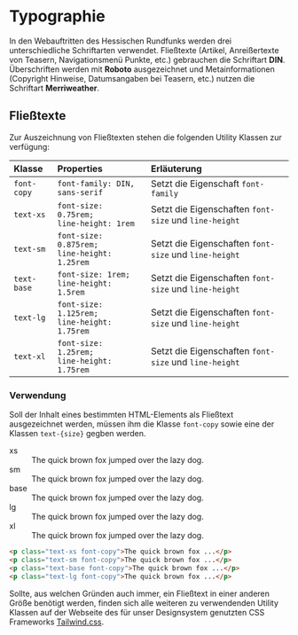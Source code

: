 
<Meta title="Dokumentation/Grundlegendes/Typographie" />

# Typographie

In den Webauftritten des Hessischen Rundfunks werden drei unterschiedliche Schriftarten verwendet. Fließtexte (Artikel, Anreißertexte von Teasern, Navigationsmenü Punkte, etc.) gebrauchen
die Schriftart **DIN**. Überschriften werden mit **Roboto** ausgezeichnet und Metainformationen (Copyright Hinweise, Datumsangaben bei Teasern, etc.) nutzen die Schriftart
**Merriweather**.

## Fließtexte

Zur Auszeichnung von Fließtexten stehen die folgenden Utility Klassen zur verfügung:

| Klasse      | Properties                                           | Erläuterung                                           |
| :---------- | :--------------------------------------------------- | :---------------------------------------------------- |
| `font-copy` | `font-family: DIN, sans-serif`                       | Setzt die Eigenschaft `font-family`                   |
| `text-xs`   | `font-size: 0.75rem;` <br /> `line-height: 1rem`     | Setzt die Eigenschaften `font-size` und `line-height` |
| `text-sm`   | `font-size: 0.875rem;` <br /> `line-height: 1.25rem` | Setzt die Eigenschaften `font-size` und `line-height` |
| `text-base` | `font-size: 1rem;` <br /> `line-height: 1.5rem`      | Setzt die Eigenschaften `font-size` und `line-height` |
| `text-lg`   | `font-size: 1.125rem;` <br /> `line-height: 1.75rem` | Setzt die Eigenschaften `font-size` und `line-height` |
| `text-xl`   | `font-size: 1.25rem;` <br /> `line-height: 1.75rem`  | Setzt die Eigenschaften `font-size` und `line-height` |

### Verwendung

Soll der Inhalt eines bestimmten HTML-Elements als Fließtext ausgezeichnet werden, müssen ihm die Klasse `font-copy` sowie
eine der Klassen `text-{size}` gegben werden.

<div className="rounded-t-xl overflow-hidden bg-gradient-to-r from-purple-50 to-purple-100 p-10">
  <dl className="text-violet-600">
    <div className="flex items-start">
      <dt className="!m-0 w-16 flex-shrink-0 text-sm text-violet-600 text-opacity-50 font-mono leading-3">
        xs
      </dt>
      <dd className="truncate text-xs font-copy">
        The quick brown fox jumped over the lazy dog.
      </dd>
    </div>
    <div className="mt-6 flex items-start">
      <dt className="!m-0 w-16 flex-shrink-0 text-sm text-violet-600 text-opacity-50 font-mono leading-4">
        sm
      </dt>
      <dd className="truncate text-sm font-normal font-copy">
        The quick brown fox jumped over the lazy dog.
      </dd>
    </div>
    <div className="mt-6 flex items-start">
      <dt className="!m-0 w-16 flex-shrink-0 text-sm text-violet-600 text-opacity-50 font-mono leading-5">
        base
      </dt>
      <dd className="truncate text-base font-normal font-copy">
        The quick brown fox jumped over the lazy dog.
      </dd>
    </div>
    <div className=" mt-6 flex items-start">
      <dt className="!m-0 w-16 flex-shrink-0 text-sm text-violet-600 text-opacity-50 font-mono leading-6">
        lg
      </dt>
      <dd className="truncate text-lg font-normal font-copy">
        The quick brown fox jumped over the lazy dog.
      </dd>
    </div>
    <div className="mt-6 flex items-start">
      <dt className="!m-0 w-16 flex-shrink-0 text-sm text-violet-600 text-opacity-50 font-mono leading-6">
        xl
      </dt>
      <dd className="truncate text-xl font-normal font-copy">
        The quick brown fox jumped over the lazy dog.
      </dd>
    </div>
  </dl>
</div>

```html
<p class="text-xs font-copy">The quick brown fox ...</p>
<p class="text-sm font-copy">The quick brown fox ...</p>
<p class="text-base font-copy">The quick brown fox ...</p>
<p class="text-lg font-copy">The quick brown fox ...</p>
```

Sollte, aus welchen Gründen auch immer, ein Fließtext in einer anderen Größe benötigt werden, finden sich alle weiteren zu verwendenden Utility Klassen
auf der Webseite des für unser Designsystem genutzten CSS Frameworks [Tailwind.css](https://tailwindcss.com/docs/font-size).
